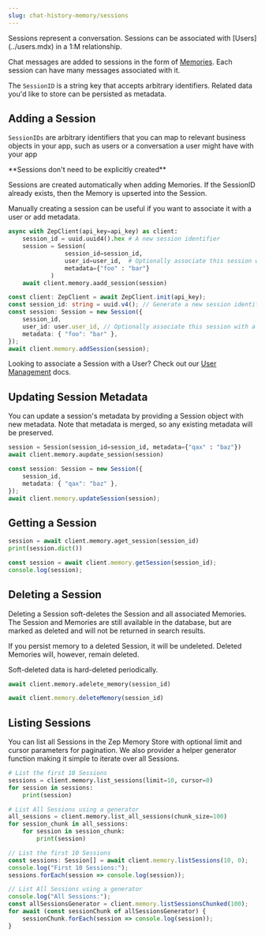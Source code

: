 ```yaml
---
slug: chat-history-memory/sessions
---
```


<Card title="Chat Sessions" icon="comments">
Sessions represent a conversation. Sessions can be associated with [Users](../users.mdx) in a 1:M relationship.

Chat messages are added to sessions in the form of [Memories](memories.mdx). Each session can have many messages
associated with it.

The `SessionID` is a string key that accepts arbitrary identifiers. Related data you'd like to store can be persisted
as metadata.
</Card>

## Adding a Session

`SessionIDs` are arbitrary identifiers that you can map to relevant business objects in your app, such as users or a
conversation a user might have with your app

<Note>
**Sessions don't need to be explicitly created**

Sessions are created automatically when adding Memories. If the SessionID already exists, then the Memory is upserted into the Session.

Manually creating a session can be useful if you want to associate it with a user or add metadata.
</Note>
<Tabs group="sessions">

<Tab title="Python" group-key="python">

```python 
async with ZepClient(api_key=api_key) as client:
    session_id = uuid.uuid4().hex # A new session identifier
    session = Session(
                session_id=session_id, 
                user_id=user_id,  # Optionally associate this session with a user
                metadata={"foo" : "bar"}
            )
    await client.memory.aadd_session(session)
```
</Tab>
<Tab title="Typescript" group-key="ts">

```typescript 
const client: ZepClient = await ZepClient.init(api_key);
const session_id: string = uuid.v4(); // Generate a new session identifier
const session: Session = new Session({
    session_id,
    user_id: user.user_id, // Optionally associate this session with a user
    metadata: { "foo": "bar" },
});
await client.memory.addSession(session);
```
</Tab>
</Tabs>

<Info>Looking to associate a Session with a User? Check out our [User Management](../users.mdx) docs.</Info>

## Updating Session Metadata

You can update a session's metadata by providing a Session object with new metadata. Note that
metadata is merged, so any existing metadata will be preserved.
<Tabs group="sessions">

<Tab title="Python" group-key="python">

```python
session = Session(session_id=session_id, metadata={"qax" : "baz"})
await client.memory.aupdate_session(session)
```

</Tab>
<Tab title="Typescript" group-key="ts">

```typescript
const session: Session = new Session({
    session_id,
    metadata: { "qax": "baz" },
});
await client.memory.updateSession(session);
```

</Tab>
</Tabs>

## Getting a Session
<Tabs group="sessions">

<Tab title="Python" group-key="python">

```python
session = await client.memory.aget_session(session_id)
print(session.dict())
```
</Tab>
<Tab title="Typescript" group-key="ts">

```typescript
const session = await client.memory.getSession(session_id);
console.log(session);
```
</Tab>
</Tabs>



## Deleting a Session

Deleting a Session soft-deletes the Session and all associated Memories. The Session and Memories are still available in
the database, but are marked as deleted and will not be returned in search results.

If you persist memory to a deleted Session, it will be undeleted. Deleted Memories will, however, remain deleted.

Soft-deleted data is hard-deleted periodically.

<Tabs group="sessions">

<Tab title="Python" group-key="python">

```python
await client.memory.adelete_memory(session_id)
```
</Tab>
<Tab title="Typescript" group-key="ts">

```typescript
await client.memory.deleteMemory(session_id)
```
</Tab>
</Tabs>



## Listing Sessions

You can list all Sessions in the Zep Memory Store with optional limit and cursor parameters for pagination. We also
provider a helper generator function making it simple to iterate over all Sessions.

<Tabs group="sessions">

<Tab title="Python" group-key="python">

```python
# List the first 10 Sessions
sessions = client.memory.list_sessions(limit=10, cursor=0)
for session in sessions:
    print(session)

# List All Sessions using a generator
all_sessions = client.memory.list_all_sessions(chunk_size=100)
for session_chunk in all_sessions:
    for session in session_chunk:
        print(session)
```
</Tab>
<Tab title="Typescript" group-key="ts">

```typescript
// List the first 10 Sessions
const sessions: Session[] = await client.memory.listSessions(10, 0);
console.log("First 10 Sessions:");
sessions.forEach(session => console.log(session));

// List All Sessions using a generator
console.log("All Sessions:");
const allSessionsGenerator = client.memory.listSessionsChunked(100);
for await (const sessionChunk of allSessionsGenerator) {
    sessionChunk.forEach(session => console.log(session));
}
```
</Tab>
</Tabs>

